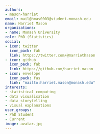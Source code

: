 ```yaml
---
authors:
- mason-harriet
email: mail@hmas0003@student.monash.edu
name: Harriet Mason
organizations:
- name: Monash University
role: PhD (Statistics)
social:
- icon: twitter
  icon_pack: fab
  link: https://twitter.com/@marriethason
- icon: github
  icon_pack: fab
  link: https://github.com/harriet-mason
- icon: envelope
  icon_pack: fas
  link: "mailto:harriet.mason@monash.edu"
interests:
- statistical computing
- data visualisation
- data storytelling
- visual explanations
user_groups:
- PhD Student
- Current
image: avatar.jpg
---
```

